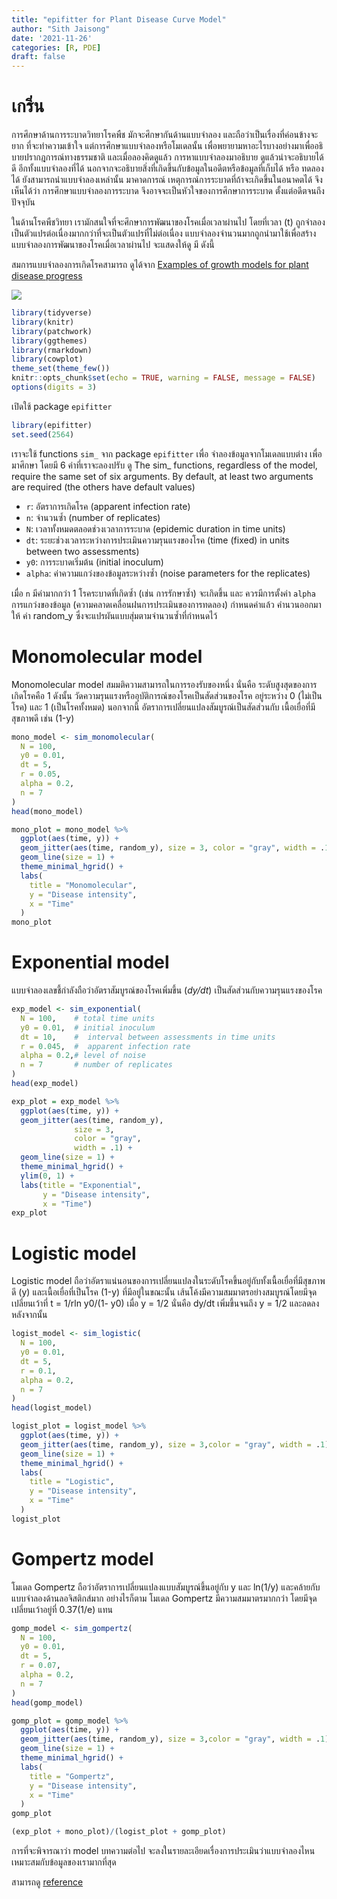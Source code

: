 ```yaml
---
title: "epifitter for Plant Disease Curve Model"
author: "Sith Jaisong"
date: '2021-11-26'
categories: [R, PDE]
draft: false
---
```


# เกริ่น

การศึกษาด้านการระบาดวิทยาโรคพืช มักจะศึกษากันด้านแบบจำลอง และถือว่าเป็นเรื่องที่ค่อนข้างจะยาก ที่จะทำความเข้าใจ แต่การศึกษาแบบจำลองหรือโมเดลนั้น เพื่อพยายามหาอะไรบางอย่างมาเพื่ออธิบายปรากฎการณ์ทางธรรมชาติ และเมื่อลองคิดดูแล้ว การหาแบบจำลองมาอธิบาย ดูแล้วน่าจะอธิบายได้ ดี อีกทั้งแบบจำลองที่ได้ นอกจากจะอธิบายสิ่งที่เกิดขึ้นกับข้อมูลในอดีตหรือข้อมูลที่เก็บได้ หรือ ทดลองได้ ยังสามารถนำแบบจำลองเหล่านั้น มาคาดการณ์ เหตุการณ์การระบาดที่ถ้าจะเกิดขึ้นในอนาคตได้ จึงเห็นได้ว่า การศึกษาแบบจำลองการระบาด จึงอาจจะเป็นหัวใจของการศึกษาการระบาด ตั้งแต่อดีตจนถึงปัจจุบัน

ในด้านโรคพืชวิทยา เรามักสนใจที่จะศึกษาการพัฒนาของโรคเมื่อเวลาผ่านไป โดยที่เวลา (t) ถูกจำลองเป็นตัวแปรต่อเนื่องมากกว่าที่จะเป็นตัวแปรที่ไม่ต่อเนื่อง แบบจำลองจำนวนมากถูกนำมาใช้เพื่อสร้างแบบจำลองการพัฒนาของโรคเมื่อเวลาผ่านไป จะแสดงให้ดู มี ดังนี้

สมการแบบจำลองการเกิดโรคสามารถ ดูได้จาก [Examples of growth models for plant disease progress](https://www.apsnet.org/edcenter/disimpactmngmnt/topc/EcologyAndEpidemiologyInR/DiseaseProgress/Pages/GrowthModels.aspx)

![](https://github.com/jaisong-sith/academic-website/blob/main/content/post/2021-11-26-Disease-Curve-Model/DPC_model.png?raw=true)

```r
library(tidyverse)
library(knitr)
library(patchwork)
library(ggthemes)
library(rmarkdown)
library(cowplot)
theme_set(theme_few())
knitr::opts_chunk$set(echo = TRUE, warning = FALSE, message = FALSE)
options(digits = 3)
```

เปิดใช้ package `epifitter`

```r
library(epifitter)
set.seed(2564)
```

เราจะใช้ functions `sim_` จาก package `epifitter` เพื่อ จำลองข้อมูลจากโมเดลแบบต่าง เพื่อมาศึกษา โดยมี 6 ค่าที่เราจะลองปรับ ดู The sim\_ functions, regardless of the model, require the same set of six arguments. By default, at least two arguments are required (the others have default values)

-   `r`: อัตราการเกิดโรค (apparent infection rate)
-   `n`: จำนวนซ้ำ (number of replicates)
-   `N`: เวลาทั้งหมดตลอดช่วงเวลาการระบาด (epidemic duration in time units)
-   `dt`: ระยะช่วงเวลาระหว่างการประเมินความรุนแรงของโรค (time (fixed) in units between two assessments)
-   `y0`: การระบาดเริ่มต้น (initial inoculum)
-   `alpha`: ค่าความแกว่งของข้อมูลระหว่างซ้ำ (noise parameters for the replicates)

เมื่อ `n` มีค่ามากกว่า 1 โรคระบาดที่เกิดซ้ำ (เช่น การรักษาซ้ำ) จะเกิดขึ้น และ ควรมีการตั้งค่า `alpha` การแกว่งของข้อมูล (ความคลาดเคลื่อนฝนการประเมินของการทดลอง) กำหนดค่าแล้ว คำนวนออกมาให้ ค่า random_y ซึ่งจะแปรผันแบบสุ่มตามจำนวนซ้ำที่กำหนดไว้

# Monomolecular model

Monomolecular model สมมติความสามารถในการรองรับของหนึ่ง นั่นคือ ระดับสูงสุดของการเกิดโรคคือ 1 ดังนั้น วัดความรุนแรงหรืออุบัติการณ์ของโรคเป็นสัดส่วนของโรค อยู่ระหว่าง 0 (ไม่เป็นโรค) และ 1 (เป็นโรคทั้งหมด) นอกจากนี้ อัตราการเปลี่ยนแปลงสัมบูรณ์เป็นสัดส่วนกับ เนื้อเยื่อที่มีสุขภาพดี เช่น (1-y)

```r
mono_model <- sim_monomolecular(
  N = 100,
  y0 = 0.01,
  dt = 5,
  r = 0.05,
  alpha = 0.2,
  n = 7
)
head(mono_model)
```

```r
mono_plot = mono_model %>%
  ggplot(aes(time, y)) +
  geom_jitter(aes(time, random_y), size = 3, color = "gray", width = .1) +
  geom_line(size = 1) +
  theme_minimal_hgrid() +
  labs(
    title = "Monomolecular",
    y = "Disease intensity",
    x = "Time"
  )
mono_plot
```

# Exponential model

แบบจำลองเลขชี้กำลังถือว่าอัตราสัมบูรณ์ของโรคเพิ่มขึ้น (*dy/dt*) เป็นสัดส่วนกับความรุนแรงของโรค

```r
exp_model <- sim_exponential(
  N = 100,    # total time units
  y0 = 0.01,  # initial inoculum
  dt = 10,    #  interval between assessments in time units
  r = 0.045,  #  apparent infection rate
  alpha = 0.2,# level of noise
  n = 7       # number of replicates
)
head(exp_model)
```

```r
exp_plot = exp_model %>%
  ggplot(aes(time, y)) +
  geom_jitter(aes(time, random_y),
              size = 3,
              color = "gray",
              width = .1) +
  geom_line(size = 1) +
  theme_minimal_hgrid() +
  ylim(0, 1) +
  labs(title = "Exponential",
       y = "Disease intensity",
       x = "Time")
exp_plot
```

# Logistic model

Logistic model ถือว่าอัตราแน่นอนของการเปลี่ยนแปลงในระดับโรคขึ้นอยู่กับทั้งเนื้อเยื่อที่มีสุขภาพดี (y) และเนื้อเยื่อที่เป็นโรค (1-y) ที่มีอยู่ในขณะนั้น เส้นโค้งมีความสมมาตรอย่างสมบูรณ์โดยมีจุดเปลี่ยนเว้าที่ t = 1/rln y0/(1- y0) เมื่อ y = 1/2 นั่นคือ dy/dt เพิ่มขึ้นจนถึง y = 1/2 และลดลงหลังจากนั้น

```r
logist_model <- sim_logistic(
  N = 100,
  y0 = 0.01,
  dt = 5,
  r = 0.1,
  alpha = 0.2,
  n = 7
)
head(logist_model)
```

```r
logist_plot = logist_model %>%
  ggplot(aes(time, y)) +
  geom_jitter(aes(time, random_y), size = 3,color = "gray", width = .1) +
  geom_line(size = 1) +
  theme_minimal_hgrid() +
  labs(
    title = "Logistic",
    y = "Disease intensity",
    x = "Time"
  )
logist_plot
```

# Gompertz model

โมเดล Gompertz ถือว่าอัตราการเปลี่ยนแปลงแบบสัมบูรณ์ขึ้นอยู่กับ y และ ln(1/y) และคล้ายกับแบบจำลองด้านลอจิสติกส์มาก อย่างไรก็ตาม โมเดล Gompertz มีความสมมาตรมากกว่า โดยมีจุดเปลี่ยนเว้าอยู่ที่ 0.37(1/e) แทน

```r
gomp_model <- sim_gompertz(
  N = 100,
  y0 = 0.01,
  dt = 5,
  r = 0.07,
  alpha = 0.2,
  n = 7
)
head(gomp_model)
```

```r
gomp_plot = gomp_model %>%
  ggplot(aes(time, y)) +
  geom_jitter(aes(time, random_y), size = 3,color = "gray", width = .1) +
  geom_line(size = 1) +
  theme_minimal_hgrid() +
  labs(
    title = "Gompertz",
    y = "Disease intensity",
    x = "Time"
  )
gomp_plot
```

```r
(exp_plot + mono_plot)/(logist_plot + gomp_plot)
```

การที่จะพิจารณาว่า model บทความต่อไป จะลงในรายละเอียดเรื่องการประเมินว่าแบบจำลองไหนเหมาะสมกับข้อมูลของเรามากที่สุด

สามารถดู [reference](https://alvesks.github.io/epifitter/articles/simulation.html)

